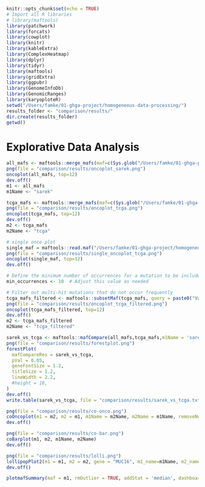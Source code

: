 
```r
knitr::opts_chunk$set(echo = TRUE)
# Import all R libraries
# library(maftools)
library(patchwork)
library(forcats)
library(cowplot)
library(knitr)
library(kableExtra)
library(ComplexHeatmap)
library(dplyr)
library(tidyr)
library(maftools)
library(gridExtra)
library(ggpubr)
library(GenomeInfoDb)
library(GenomicRanges)
library(karyoploteR)
setwd("/Users/famke/01-ghga-project/homogeneous-data-processing/")
results_folder <- "comparison/results/"
dir.create(results_folder)
getwd()
```

# Explorative Data Analysis
```r
all_mafs <- maftools::merge_mafs(maf=c(Sys.glob("/Users/famke/01-ghga-project/homogeneous-data-processing/variantcalling/TCGA-CHOL/vcftomaf/results/*_mutect2.maf")))
png(file = "comparison/results/oncoplot_sarek.png")
oncoplot(all_mafs, top=12)
dev.off()
m1 <- all_mafs
m1Name <- "sarek"
```

```r
tcga_mafs <- maftools::merge_mafs(maf=c(Sys.glob("/Users/famke/01-ghga-project/homogeneous-data-processing/variantcalling/TCGA-CHOL/tcga-data/mutect-maf-pass/*.maf")))
png(file = "comparison/results/oncoplot_tcga.png")
oncoplot(tcga_mafs, top=12)
dev.off()
m2 <- tcga_mafs
m2Name <- "tcga"
````

```r
# single onco plot
single_maf = maftools::read.maf("/Users/famke/01-ghga-project/homogeneous-data-processing/variantcalling/tcga/maf/2d5b64ec-32cd-47ae-a08a-f0d18f4d96d7.wxs.MuTect2.aliquot.maf")
png(file = "comparison/results/single_oncoplot_tcga.png")
oncoplot(single_maf, top=12)
dev.off()
```

```r
# Define the minimum number of occurrences for a mutation to be included
min_occurrences <- 10  # Adjust this value as needed

# Filter out multi-hit mutations that do not occur frequently
tcga_mafs_filtered <- maftools::subsetMaf(tcga_mafs, query = paste0("Variant_Classification %in% 'Missense_Mutation' & n_occurrences >= ", min_occurrences), isTCGA=TRUE)
png(file = "comparison/results/oncoplot_tcga_filtered.png")
oncoplot(tcga_mafs_filtered, top=12)
dev.off()
m2 <- tcga_mafs_filtered
m2Name <- "tcga_filtered"
```

```r
sarek_vs_tcga <- maftools::mafCompare(all_mafs,tcga_mafs,m1Name = 'sarek', m2Name = 'tcga', minMut = 5)
png(file = "comparison/results/forestplot.png")
forestPlot(
  mafCompareRes = sarek_vs_tcga,
  pVal = 0.05,
  geneFontSize = 1.2,
  titleSize = 1.2,
  lineWidth = 2.2,
  #height = 10,
)
dev.off()
write.table(sarek_vs_tcga, file = "comparison/results/sarek_vs_tcga.txt", sep = "\t", quote = FALSE)
```

```r
png(file = "comparison/results/co-onco.png")
coOncoplot(m1 = m2, m2 = m1, m1Name = m2Name, m2Name = m1Name, removeNonMutated = TRUE)
dev.off()
```
```r
png(file = "comparison/results/co-bar.png")
coBarplot(m1, m2, m1Name, m2Name)
dev.off()
```
```r
png(file = "comparison/results/lolli.png")
lollipopPlot2(m1 = m1, m2 = m2, gene = "MUC16", m1_name=m1Name, m2_name=m2Name)
dev.off()
```
```r
plotmafSummary(maf = m1, rmOutlier = TRUE, addStat = 'median', dashboard = TRUE, titvRaw = FALSE)
```